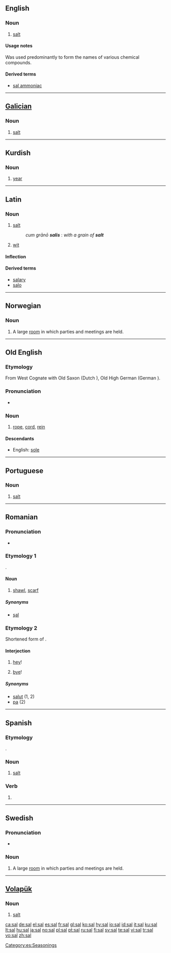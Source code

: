 {{see|Sal|şal}}
==English==

===Noun===
{{en-noun|-}}

# {{chemistry|obsolete}} [[salt]] 

====Usage notes====
Was used predominantly to form the names of various chemical compounds.

====Derived terms====
*[[sal ammoniac]]

----

==[[Galician]]==

===Noun===
{{infl|gl|noun}}

# [[salt]]

----

==Kurdish==

===Noun===
{{infl|tr|noun|g=f}}

# [[year]]

----

==Latin==

===Noun===
{{infl|la|noun|head=sāl|g=m}}

# [[salt]]
#: ''cum grānō '''salis''''' : ''with a grain of '''salt'''''
# [[wit]]

====Inflection====
{{ladecl3}}
{{la-decl-3rd|M|sāl|sal}}

====Derived terms====
*[[salary]]
*[[salo]]

----

==Norwegian==

===Noun===
{{no-noun-m1|sal}}

# A large [[room]] in which parties and meetings are held.

----

==Old English==

===Etymology===
From West {{PG.|ang}} Cognate with Old Saxon {{term|sel|sēl|lang=osx}} (Dutch {{term|zeel|lang=nl}}), Old High German {{term|seil|lang=goh}} (German {{term|Seil|lang=de}}).

===Pronunciation===
*{{IPA|/sɑːl/}}

===Noun===
{{ang-noun|sg=sāl|g=m|pl=salas|plh=sālas}}

# [[rope]], [[cord]], [[rein]]

====Descendants====
*English: [[sole]]

----

==Portuguese==

===Noun===
{{infl|pt|noun}}

# [[salt]]

----

==Romanian==

===Pronunciation===
*{{IPA|[sal]|lang=ro}}

===Etymology 1===
{{Turk.|ro}} {{term|sal|lang=tr}}.

====Noun====
{{ro-noun|gend=n|pl=saluri}}

# {{rare|lang=ro}} [[shawl]], [[scarf]]

=====Synonyms=====
*[[şal]]

===Etymology 2===
Shortened form of {{term|salut|lang=ro}}.

====Interjection====
{{infl|ro|interjection|head=sal!}}

# {{informal|lang=ro}} [[hey]]!
# {{informal|lang=ro}} [[bye]]!

=====Synonyms=====
*[[salut]] (1, 2)
*[[pa]] (2)

----

==Spanish==

===Etymology===
{{L.|es}} {{term|sal|lang=la}}.

===Noun===
{{es-noun-f|pl=sales}}

# [[salt]]

===Verb===
{{es-verb-form}}

# {{es-verb form of|mood=imp|num=s|pers=2|formal=n|sense=+|ending=ir|verb=[[salir]]}}

[[Category:es:Seasonings]]

----

==Swedish==
{{sv-noun|gender=Common|sal|salen|salar|salarna|sals|salens|salars|salarnas}}

===Pronunciation===
*{{audio|Sv-sal.ogg|audio}}

===Noun===
{{infl|sv|noun}}

# A large [[room]] in which parties and meetings are held.

----

==[[Volapük]]==

===Noun===
{{infl|vo|noun}}

# [[salt]]

[[ca:sal]]
[[de:sal]]
[[el:sal]]
[[es:sal]]
[[fr:sal]]
[[gl:sal]]
[[ko:sal]]
[[hy:sal]]
[[io:sal]]
[[id:sal]]
[[it:sal]]
[[ku:sal]]
[[lt:sal]]
[[hu:sal]]
[[ja:sal]]
[[no:sal]]
[[pl:sal]]
[[pt:sal]]
[[ru:sal]]
[[fi:sal]]
[[sv:sal]]
[[te:sal]]
[[vi:sal]]
[[tr:sal]]
[[vo:sal]]
[[zh:sal]]